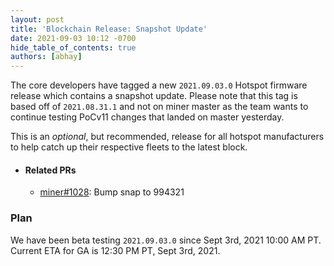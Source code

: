 ```yaml
---
layout: post
title: 'Blockchain Release: Snapshot Update'
date: 2021-09-03 10:12 -0700
hide_table_of_contents: true
authors: [abhay]
---
```


The core developers have tagged a new `2021.09.03.0` Hotspot firmware release which contains a
snapshot update. Please note that this tag is based off of `2021.08.31.1` and not on miner master as
the team wants to continue testing PoCv11 changes that landed on master yesterday.

<!--truncate-->

This is an _optional_, but recommended, release for all hotspot manufacturers to help catch up their
respective fleets to the latest block.

- #### Related PRs

  - [miner#1028](https://github.com/helium/miner/pull/1028): Bump snap to 994321

### Plan

We have been beta testing `2021.09.03.0` since Sept 3rd, 2021 10:00 AM PT. Current ETA for GA is
12:30 PM PT, Sept 3rd, 2021.
